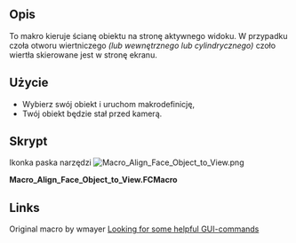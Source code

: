 <languages/>

{{Macro/pl
|Name=Makrodefinicja: Wyrównaj ścianę obiektu do widoku
|Icon=Macro_Align_Face_Object_to_View.png
|Description=To makro kieruje ścianę obiektu na stronę aktywnego widoku.
|Author=Mario52
|Version=0.1
|Date=2015-01-16
|Download=[https://www.freecadweb.org/wiki/images/d/d5/Macro_Align_Face_Object_to_View.png ToolBar Icon]
|FCVersion=Wszystkie
|SeeAlso=[[File:FCCamera 00.png|32px|FCCamera]] [[Macro_FCCamera/pl|Makro FCCamera]]
}}

<span id="Description"></span>
==Opis==

To makro kieruje ścianę obiektu na stronę aktywnego widoku.
W przypadku czoła otworu wiertniczego ''(lub wewnętrznego lub cylindrycznego)'' czoło wiertła skierowane jest w stronę ekranu.

<span id="Usage"></span>
==Użycie==

* Wybierz swój obiekt i uruchom makrodefinicję,
* Twój obiekt będzie stał przed kamerą.

<span id="Script"></span>
==Skrypt==

Ikonka paska narzędzi
[[Image:Macro_Align_Face_Object_to_View.png]]

'''Macro_Align_Face_Object_to_View.FCMacro'''

{{MacroCode|code=
# This macro directs the face of the object on the side of the ActiveView (camera)
# extact FCCamera
# 16/01/2015

__title__="Macro_Align_Face_Object_to_View"
__author__ = "Mario52"

import pivy
from pivy import coin

try:
    v=Gui.Selection.getSelectionEx()[0].SubObjects[0].Surface.Axis    # to Axis
#    v = Gui.Selection.getSelectionEx()[0].SubObjects[0].normalAt(0,0) # normalAt
    r=App.Rotation(App.Vector(0,0,1),v)
    Gui.ActiveDocument.ActiveView.setCameraOrientation(r.Q)
except Exception:
    App.Console.PrintError("Select a face and run the macro"+"\n")

}}

==Links==

Original macro by wmayer [http://forum.freecadweb.org/viewtopic.php?f=3&t=7029&p=56735&hilit=Shape.Face4#p56735 Looking for some helpful GUI-commands]

{{clear}}
